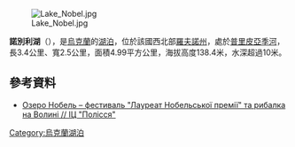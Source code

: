 [[Image:Lake_Nobel.jpg|right]]

'''諾別利湖'''（{{lang-uk|Нобель}}），是[[烏克蘭|烏克蘭]]的[[湖泊|湖泊]]，位於該國西北部[[羅夫諾州|羅夫諾州]]，處於[[普里皮亞季河|普里皮亞季河]]，長3.4公里、寬2.5公里，面積4.99平方公里，海拔高度138.4米，水深超過10米。


{{coord|51|52|05|N|25|45|42|E|display=title}}

==參考資料==
*[https://web.archive.org/web/20180118010718/http://www.polissya.eu/2009/12/ozero-nobel-selo-laureat-premii-ezeras.html Озеро Нобель – фестиваль "Лауреат Нобельської премії" та рибалка на Волині // ІЦ "Полісся"]

{{Ukraine-geo-stub}}
[[Category:烏克蘭湖泊|Category:烏克蘭湖泊]]